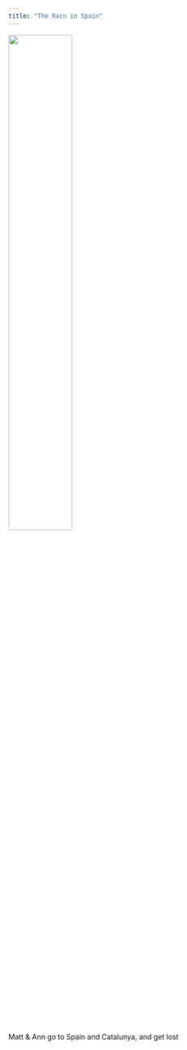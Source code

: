 ```yaml
---
title: "The Rain in Spain"
---
```


![](assets/profile.jpg){style="image-shape: round" fig-align="center" width="50%"}

Matt & Ann go to Spain and Catalunya, and get lost
